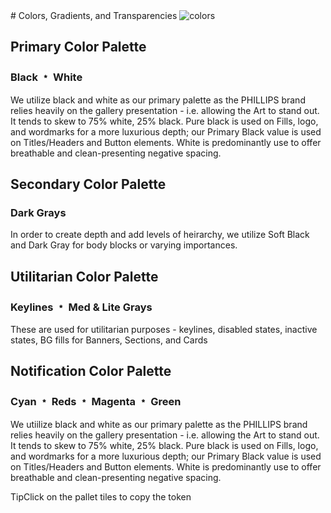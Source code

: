 
<Meta title="Design/Color Tokens" />

<style>
  {`
    #colors-gradients-and-transparencies- {
      display: flex;
      margin-bottom: 2.5rem;
    }

    #colors-gradients-and-transparencies- img {
      margin-left: 1rem;
    }

    h2 {
      margin: 0;
    }

    .color__h2 {
      font-size: 1rem;
      color: #4a90e2;
      display: inline-block;
      letter-spacing: 0.275rem;
      line-height: 1.5;
      text-transform: uppercase;
    }

    .color__h3 {
      font-size: 1rem;
      line-height: 1.5;
      margin: 0;
      margin-bottom: 0.5rem;
    }

    .color__p p{
      margin-bottom: 2rem;
    }

    .color__list {
      display: grid;
      grid-template-columns: repeat(4, 1fr);
      grid-template-rows: 1fr;
      grid-column-gap: 0.75rem;
      grid-row-gap: 0.75rem;
      margin-bottom: 4rem;
    }

    .phillips-color-card {

    }

    .tip {
      display: inline-block;
      border-radius: 1em;
      font-size: 11px;
      line-height: 12px;
      font-weight: 700;
      background: #E7FDD8;
      color: #66BF3C;
      padding: 4px 12px;
      margin-right: 10px;
      vertical-align: top;
    }

    .tip-wrapper {
      font-size: 13px;
      line-height: 20px;
      margin-top: 40px;
      margin-bottom: 40px;
    }

    .tip-wrapper code {
      font-size: 12px;
      display: inline-block;
    }
  `}
</style>

<main className="sb-unstyled">
# Colors, Gradients, and Transparencies <img src={Colors} alt="colors" />

## <span className="color__h2">Primary Color Palette</span>

<h3 className="color__h3">Black ﹡ White</h3>
<span className="color__p">
  We utilize black and white as our primary palette as the PHILLIPS brand relies
  heavily on the gallery presentation - i.e. allowing the Art to stand out. It
  tends to skew to 75% white, 25% black. Pure black is used on Fills, logo, and
  wordmarks for a more luxurious depth; our Primary Black value is used on
  Titles/Headers and Button elements. White is predominantly use to offer
  breathable and clean-presenting negative spacing.
</span>

<div className="color__list">
  <ColorCard
    label="Pure Black"
    hex="#000000"
    usage="BG Fills, Logo, Wordmarks"
  />
  <ColorCard
    label="Primary Black"
    hex="#323232"
    usage="Headers, Buttons' Fill & Stroke"
  />
  <ColorCard
    label="Pure White"
    hex="#ffffff"
    usage="Negative Space, Text on Dark BG"
  />
</div>

## <span className="color__h2">Secondary Color Palette</span>

<h3 className="color__h3">Dark Grays</h3>
<span className="color__p">
  In order to create depth and add levels of heirarchy, we utilize Soft Black
  and Dark Gray for body blocks or varying importances.
</span>

<div className="color__list">
  <ColorCard label="Soft Black" hex="#545454" usage="body/Text Blocks" />
  <ColorCard label="Dark Gray" hex="#75716f" usage="Labels & Badges" />
</div>

## <span className="color__h2">Utilitarian Color Palette</span>

<h3 className="color__h3">Keylines ﹡ Med & Lite Grays</h3>
<span className="color__p">
  These are used for utilitarian purposes - keylines, disabled states, inactive
  states, BG fills for Banners, Sections, and Cards
</span>

<div className="color__list">
  <ColorCard
    label="Keyline Gray"
    hex="#949494"
    usage="All keylines, strokes, and HRs"
  />
  <ColorCard
    label="Medium Gray"
    hex="#c3bebb"
    usage="Disabled/Inactive Buttons"
  />
  <ColorCard label="Light Gray" hex="#eceae7" usage="BG fills" />
  <ColorCard label="Off White" hex="#f4f2f1" usage="BG fills" />
</div>

## <span className="color__h2">Notification Color Palette</span>

<h3 className="color__h3">Cyan ﹡ Reds ﹡ Magenta ﹡ Green</h3>
<span className="color__p">
  We utiilize black and white as our primary palette as the PHILLIPS brand
  relies heavily on the gallery presentation - i.e. allowing the Art to stand
  out. It tends to skew to 75% white, 25% black. Pure black is used on Fills,
  logo, and wordmarks for a more luxurious depth; our Primary Black value is
  used on Titles/Headers and Button elements. White is predominantly use to
  offer breathable and clean-presenting negative spacing.
</span>

<div className="color__list">

  <ColorCard
    label="Error Red"
    hex="#ff0000"
    usage="Error Messaging"
  />
  <ColorCard
    label="Post-Sale Magenta"
    hex="#ff0086"
    usage="Sold Price, Concluded Labels"
  />
  <ColorCard
    label="Color Widget Blue"
    hex="#4a90e2"
    usage="'Bid is with you'"
  />
  <ColorCard
    label="Clock Widget Green"
    hex="#6a9c53"
    usage="'Live'"
  />
  <ColorCard
    label="Clock Widget Maroon"
    hex="#6b0000"
    usage="'Countdown"
  />
  <ColorCard
    label="Clock Widget Red"
    hex="#b00000"
    usage="'Closing' 'You've Been Outbid'"
  />
</div>

<div className="tip-wrapper">
  <span className="tip">Tip</span>Click on the pallet tiles to copy the token
</div>
</main>
